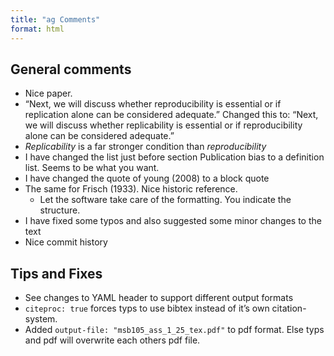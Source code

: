 ```yaml
---
title: "ag Comments"
format: html
---
```


## General comments

- Nice paper.
- “Next, we will discuss whether reproducibility is essential or if replication alone can be considered adequate.” Changed this to: “Next, we will discuss whether replicability is essential or if reproducibility alone can be considered adequate.” 
- *Replicability* is a far stronger condition than *reproducibility*
- I have changed the list just before section Publication bias to a definition list. Seems to be what you want.
- I have changed the quote of young (2008) to a block quote
- The same for Frisch (1933). Nice historic reference.
  - Let the software take care of the formatting. You indicate the structure.
- I have fixed some typos and also suggested some minor changes to the text
- Nice commit history


## Tips and Fixes

- See changes to YAML header to support different output formats
- `citeproc: true` forces typs to use bibtex instead of it's own citation-system.
- Added `output-file: "msb105_ass_1_25_tex.pdf"` to pdf format. Else typs and pdf will overwrite each others pdf file.

